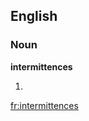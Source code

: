 ==English==

===Noun===
'''intermittences'''

# {{plural of|[[intermittence]]}}

[[fr:intermittences]]